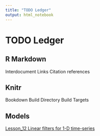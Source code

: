 ```yaml
---
title: "TODO Ledger"
output: html_notebook
---
```


# TODO Ledger


## R Markdown

Interdocument Links
Citation references

## Knitr

Bookdown
Build Directory
Build Targets

## Models
[Lesson_12 Linear filters for 1-D time-series](http://www.mbfys.ru.nl/~robvdw/DGCN22/PRACTICUM_2011/LABS_2011/ALTERNATIVE_LABS/Lesson_12.html)